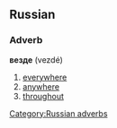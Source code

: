 ==Russian==
[[Category:Russian adverbs]]
===Adverb===
'''везде''' (vezdé)

#[[everywhere]]
#[[anywhere]]
#[[throughout]]